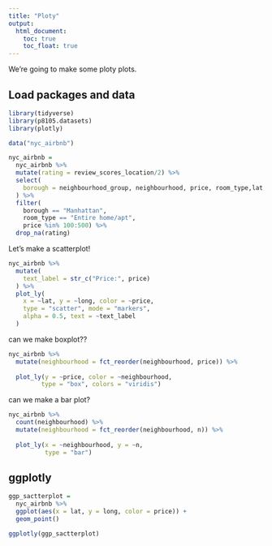 ```yaml
---
title: "Ploty"
output: 
  html_document:
    toc: true
    toc_float: true
---
```


We're going to make some ploty plots.

## Load packages and data

```r
library(tidyverse)
library(p8105.datasets)
library(plotly)
```

```r
data("nyc_airbnb")

nyc_airbnb =
  nyc_airbnb %>% 
  mutate(rating = review_scores_location/2) %>% 
  select(
    borough = neighbourhood_group, neighbourhood, price, room_type,lat, long, rating
  ) %>% 
  filter(
    borough == "Manhattan",
    room_type == "Entire home/apt",
    price %in% 100:500) %>% 
  drop_na(rating)
```


Let's make a scatterplot!

```r
nyc_airbnb %>% 
  mutate(
    text_label = str_c("Price:", price)
  ) %>% 
  plot_ly(
    x = ~lat, y = ~long, color = ~price,
    type = "scatter", mode = "markers",
    alpha = 0.5, text = ~text_label
  )
```

can we make boxplot??

```r
nyc_airbnb %>% 
  mutate(neighbourhood = fct_reorder(neighbourhood, price)) %>% 
  
  plot_ly(y = ~price, color = ~neighbourhood,
         type = "box", colors = "viridis")
```


can we make a bar plot?

```r
nyc_airbnb %>% 
  count(neighbourhood) %>% 
  mutate(neighbourhood = fct_reorder(neighbourhood, n)) %>%
  
  plot_ly(x = ~neighbourhood, y = ~n,
          type = "bar")
```


## ggplotly

```r
ggp_sactterplot = 
  nyc_airbnb %>% 
  ggplot(aes(x = lat, y = long, color = price)) +
  geom_point()

ggplotly(ggp_sactterplot)
```


